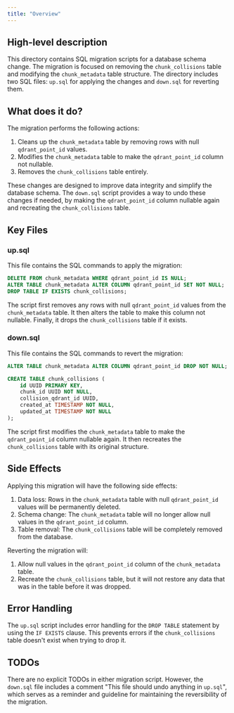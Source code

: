 ```yaml
---
title: "Overview"
---
```


## High-level description
This directory contains SQL migration scripts for a database schema change. The migration is focused on removing the `chunk_collisions` table and modifying the `chunk_metadata` table structure. The directory includes two SQL files: `up.sql` for applying the changes and `down.sql` for reverting them.

## What does it do?
The migration performs the following actions:

1. Cleans up the `chunk_metadata` table by removing rows with null `qdrant_point_id` values.
2. Modifies the `chunk_metadata` table to make the `qdrant_point_id` column not nullable.
3. Removes the `chunk_collisions` table entirely.

These changes are designed to improve data integrity and simplify the database schema. The `down.sql` script provides a way to undo these changes if needed, by making the `qdrant_point_id` column nullable again and recreating the `chunk_collisions` table.

## Key Files

### up.sql
This file contains the SQL commands to apply the migration:

```sql
DELETE FROM chunk_metadata WHERE qdrant_point_id IS NULL;
ALTER TABLE chunk_metadata ALTER COLUMN qdrant_point_id SET NOT NULL;
DROP TABLE IF EXISTS chunk_collisions;
```

The script first removes any rows with null `qdrant_point_id` values from the `chunk_metadata` table. It then alters the table to make this column not nullable. Finally, it drops the `chunk_collisions` table if it exists.

### down.sql
This file contains the SQL commands to revert the migration:

```sql
ALTER TABLE chunk_metadata ALTER COLUMN qdrant_point_id DROP NOT NULL;

CREATE TABLE chunk_collisions (
    id UUID PRIMARY KEY,
    chunk_id UUID NOT NULL,
    collision_qdrant_id UUID,
    created_at TIMESTAMP NOT NULL,
    updated_at TIMESTAMP NOT NULL
);
```

The script first modifies the `chunk_metadata` table to make the `qdrant_point_id` column nullable again. It then recreates the `chunk_collisions` table with its original structure.

## Side Effects
Applying this migration will have the following side effects:

1. Data loss: Rows in the `chunk_metadata` table with null `qdrant_point_id` values will be permanently deleted.
2. Schema change: The `chunk_metadata` table will no longer allow null values in the `qdrant_point_id` column.
3. Table removal: The `chunk_collisions` table will be completely removed from the database.

Reverting the migration will:

1. Allow null values in the `qdrant_point_id` column of the `chunk_metadata` table.
2. Recreate the `chunk_collisions` table, but it will not restore any data that was in the table before it was dropped.

## Error Handling
The `up.sql` script includes error handling for the `DROP TABLE` statement by using the `IF EXISTS` clause. This prevents errors if the `chunk_collisions` table doesn't exist when trying to drop it.

## TODOs
There are no explicit TODOs in either migration script. However, the `down.sql` file includes a comment "This file should undo anything in `up.sql`", which serves as a reminder and guideline for maintaining the reversibility of the migration.